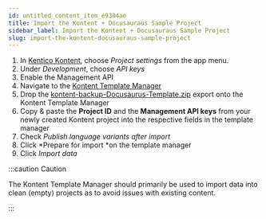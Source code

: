 ```yaml
---
id: untitled_content_item_e9304ae
title: Import the Kontent + Docusauraus Sample Project
sidebar_label: Import the Kontent + Docusauraus Sample Project
slug: import-the-kontent-docusauraus-sample-project
---
```

1.  In [Kentico Kontent](https://app.kontent.ai "Kentico Kontent"), choose *Project settings* from the app menu.
2.  Under *Development*, choose *API keys*
3.  Enable the Management API
4.  Navigate to the [Kontent Template Manager](https://kentico.github.io/kontent-template-manager/import "Kontent Template Manager")
5.  Drop the [kontent-backup-Docusaurus-Template.zip](https://github.com/kentico-michaelb/kontent-docusaurus-sample/blob/master/my-website/kontent-backup-DocusaurusTemplate.zip "Kontent Docusaurus Template Zip") export onto the Kontent Template Manager
6.  Copy & paste the **Project ID** and the **Management API keys** from your newly created Kontent project into the respective fields in the template manager
7.  Check *Publish language variants after import*
8.  Click *Prepare for import *on the template manager
9.  Click *Import data*

:::caution Caution

The Kontent Template Manager should primarily be used to import data into clean (empty) projects as to avoid issues with existing content.

:::


